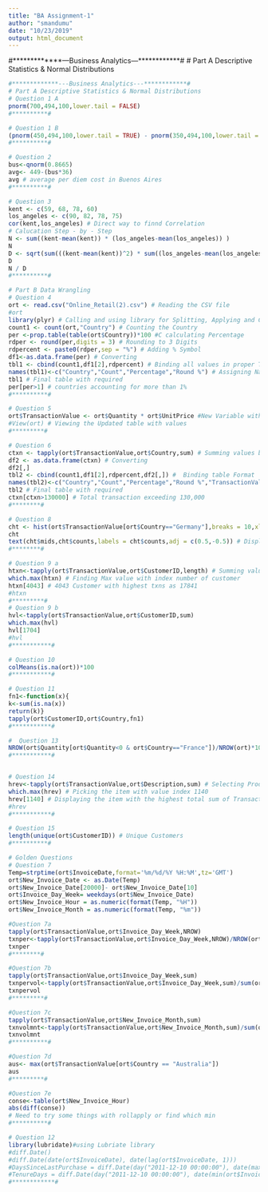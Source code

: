 ---
title: "BA Assignment-1"
author: "smandumu"
date: "10/23/2019"
output: html_document
---
#*************---Business Analytics---************#
# Part A Descriptive Statistics & Normal Distributions
```{r}
#*************---Business Analytics---************#
# Part A Descriptive Statistics & Normal Distributions
# Question 1 A
pnorm(700,494,100,lower.tail = FALSE)
#**********#

# Question 1 B
(pnorm(450,494,100,lower.tail = TRUE) - pnorm(350,494,100,lower.tail = TRUE)) *100
#**********#

# Question 2
bus<-qnorm(0.8665)
avg<- 449-(bus*36)
avg # average per diem cost in Buenos Aires
#**********#

# Question 3
kent <- c(59, 68, 78, 60) 
los_angeles <- c(90, 82, 78, 75) 
cor(kent,los_angeles) # Direct way to finnd Correlation
# Calucation Step - by - Step
N <- sum((kent-mean(kent)) * (los_angeles-mean(los_angeles)) )
N
D <- sqrt(sum(((kent-mean(kent))^2) * sum((los_angeles-mean(los_angeles))^2)))
D
N / D
#**********#

# Part B Data Wrangling
# Question 4 
ort <- read.csv("Online_Retail(2).csv") # Reading the CSV file 
#ort
library(plyr) # Calling and using library for Splitting, Applying and Combining Data
count1 <- count(ort,"Country") # Counting the Country 
per <-prop.table(table(ort$Country))*100 #C calculating Percentage
rdper <- round(per,digits = 3) # Rounding to 3 Digits
rdpercent <- paste0(rdper,sep = "%") # Adding % Symbol 
df1<-as.data.frame(per) # Converting 
tbl1 <- cbind(count1,df1[2],rdpercent) # Binding all values in proper Table Format
names(tbl1)<-c("Country","Count","Percentage","Round %") # Assigning Names 
tbl1 # Final table with required 
per[per>1] # countries accounting for more than 1% 
#**********#

# Question 5
ort$TransactionValue <- ort$Quantity * ort$UnitPrice #New Variable with 'Quantity' and 'UnitPrice' 
#View(ort) # Viewing the Updated table with values 
#*********#

# Question 6
ctxn <- tapply(ort$TransactionValue,ort$Country,sum) # Summing values by combination
df2 <- as.data.frame(ctxn) # Converting
df2[,]
tbl2 <- cbind(count1,df1[2],rdpercent,df2[,]) #  Binding table Format
names(tbl2)<-c("Country","Count","Percentage","Round %","TransactionValue") # Assigning Lables
tbl2 # Final table with required
ctxn[ctxn>130000] # Total transaction exceeding 130,000 
#********#

# Question 8
cht <- hist(ort$TransactionValue[ort$Country=="Germany"],breaks = 10,xlim = c(-1000,1000),ylim = c(0,10000),main  = "Germany Transaction Values",xlab = "Values") # Creating Histogram
cht
text(cht$mids,cht$counts,labels = cht$counts,adj = c(0.5,-0.5)) # Displaying the Text 
#********#

# Question 9 a
htxn<-tapply(ort$TransactionValue,ort$CustomerID,length) # Summing values by combination
which.max(htxn) # Finding Max value with index number of customer  
htxn[4043] # 4043 Customer with highest txns as 17841
#htxn
#*********#
# Question 9 b
hvl<-tapply(ort$TransactionValue,ort$CustomerID,sum)
which.max(hvl)
hvl[1704]
#hvl
#***********#

# Question 10
colMeans(is.na(ort))*100
#***********#

# Question 11
fn1<-function(x){
k<-sum(is.na(x))
return(k)}
tapply(ort$CustomerID,ort$Country,fn1)
#***********#

#  Question 13
NROW(ort$Quantity[ort$Quantity<0 & ort$Country=="France"])/NROW(ort)*100 # return rate for the French customers
#***********#


# Question 14
hrev<-tapply(ort$TransactionValue,ort$Description,sum) # Selecting Product with Highest Revenue
which.max(hrev) # Picking the item with value index 1140
hrev[1140] # Displaying the item with the highest total sum of TransactionValue
#hrev
#***********#

# Question 15
length(unique(ort$CustomerID)) # Unique Customers
#**********#

# Golden Questions
# Question 7
Temp=strptime(ort$InvoiceDate,format='%m/%d/%Y %H:%M',tz='GMT')
ort$New_Invoice_Date <- as.Date(Temp)
ort$New_Invoice_Date[20000]- ort$New_Invoice_Date[10]
ort$Invoice_Day_Week= weekdays(ort$New_Invoice_Date)
ort$New_Invoice_Hour = as.numeric(format(Temp, "%H"))
ort$New_Invoice_Month = as.numeric(format(Temp, "%m"))

#Question 7a
tapply(ort$TransactionValue,ort$Invoice_Day_Week,NROW)
txnper<-tapply(ort$TransactionValue,ort$Invoice_Day_Week,NROW)/NROW(ort$TransactionValue)*100 # percentage of transactions numbers
txnper
#********#

#Question 7b
tapply(ort$TransactionValue,ort$Invoice_Day_Week,sum)
txnpervol<-tapply(ort$TransactionValue,ort$Invoice_Day_Week,sum)/sum(ort$TransactionValue)*100 # Transaction  Percentages by volume
txnpervol
#*********#

#Question 7c
tapply(ort$TransactionValue,ort$New_Invoice_Month,sum)
txnvolmnt<-tapply(ort$TransactionValue,ort$New_Invoice_Month,sum)/sum(ort$TransactionValue)*100 # # Transaction  Percentages by volume per month
txnvolmnt
#**********#

#Question 7d
aus<- max(ort$TransactionValue[ort$Country == "Australia"])
aus
#*********#

#Question 7e
conse<-table(ort$New_Invoice_Hour)
abs(diff(conse))
# Need to try some things with rollapply or find which min
#**********#

# Question 12 
library(lubridate)#using Lubriate library
#diff.Date()
#diff.Date(date(ort$InvoiceDate), date(lag(ort$InvoiceDate, 1)))
#DaysSinceLastPurchase = diff.Date(day("2011-12-10 00:00:00"), date(max(ort$InvoiceDate, na.rm = TRUE)))
#TenureDays = diff.Date(day("2011-12-10 00:00:00"), date(min(ort$InvoiceDate, na.rm = TRUE)))
#************#



```

